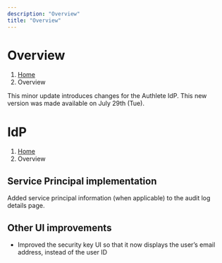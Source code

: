 ```yaml
---
description: "Overview"
title: "Overview"
---
```




# Overview
1. [Home](https://www.authlete.com/)
3. Overview

This minor update introduces changes for the Authlete IdP.
This new version was made available on July 29th (Tue).

# IdP
1. [Home](https://www.authlete.com/)
3. Overview

## Service Principal implementation

Added service principal information (when applicable) to the audit log details page.

## Other UI improvements

- Improved the security key UI so that it now displays the user’s email address, instead of the user ID

